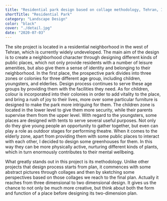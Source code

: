 ```yaml
---
title: "Residential park design based on collage methodology, Tehran, Iran"
shortTitle: "Residential Park"
category: "Landscape Design"
color: "black"
cover: "./detail.jpg"
date: "2020-07-03"
---
```


The site project is located in a residential neighborhood in the west of Tehran, which is currently widely undeveloped. The main aim of the design is to create a neighborhood character through designing different kinds of public places, which not only provide residents with a number of leisure amenities, but also give them a sense of identity and belonging to their neighborhood. In the first place, the prospective park divides into three zones or colonies for three different age group, including children, youngsters, and elderlies. Design process continues to serve these age groups by providing them with the facilities they need. As for children, colour is incorporated into their colonies in order to add vitality to the place, and bring a rush of joy to their lives, more over some particular furniture is designed to make the park more intriguing for them. The children zone is located in the lower level to give them more security, while their parents supervise them from the upper level. With regard to the youngsters, some places are designed with tents to serve several useful purposes. Not only do they give young people an opportunity to gather together, but even can play a role as outdoor stages for performing theatre. When it comes to the elderly zone, apart from providing them with some public places to interact with each other, I decided to design some greenhouses for them. In this way they can be more physically active, nurturing different kinds of plants, which in turn enormously contributes to their mental wellbeing. 

What greatly stands out in this project is its methodology. Unlike other projects that design process starts from plan, it commences with some abstract pictures through collages and then by sketching some perspectives based on those collages we reach to the final plan. Actually it reaches from three dimensional to two dimensional design. It gives us the chance to not only be much more creative, but think about both the form and function of a place before designing its two-dimension plan.
